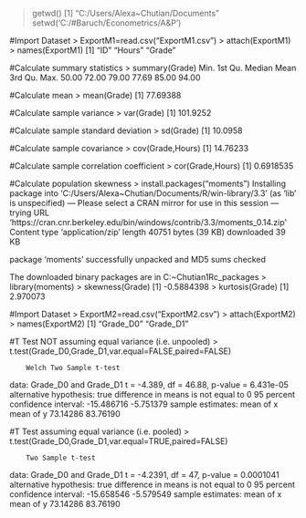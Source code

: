 > getwd()
[1] "C:/Users/Alexa~Chutian/Documents"
> setwd('C:/#Baruch/Econometrics/A&P')


#Import Dataset
> ExportM1=read.csv("ExportM1.csv")
> attach(ExportM1)
> names(ExportM1)
[1] "ID"    "Hours" "Grade"

#Calculate summary statistics
> summary(Grade)
   Min. 1st Qu.  Median    Mean 3rd Qu.    Max. 
  50.00   72.00   79.00   77.69   85.00   94.00

#Calculate mean
> mean(Grade)
[1] 77.69388

#Calculate sample variance
> var(Grade)
[1] 101.9252

#Calculate sample standard deviation
> sd(Grade)
[1] 10.0958

#Calculate sample covariance
> cov(Grade,Hours)
[1] 14.76233

#Calculate sample correlation coefficient
> cor(Grade,Hours)
[1] 0.6918535

#Calculate population skewness
> install.packages("moments")
Installing package into ‘C:/Users/Alexa~Chutian/Documents/R/win-library/3.3’
(as ‘lib’ is unspecified)
--- Please select a CRAN mirror for use in this session ---
trying URL 'https://cran.cnr.berkeley.edu/bin/windows/contrib/3.3/moments_0.14.zip'
Content type 'application/zip' length 40751 bytes (39 KB)
downloaded 39 KB

package ‘moments’ successfully unpacked and MD5 sums checked

The downloaded binary packages are in
        C:\Users\Alexa~Chutian\AppData\Local\Temp\RtmpiYE1Rc\downloaded_packages
> library(moments)
> skewness(Grade)
[1] -0.5884398
> kurtosis(Grade)
[1] 2.970073

#Import Dataset
> ExportM2=read.csv("ExportM2.csv")
> attach(ExportM2)
> names(ExportM2)
[1] "Grade_D0" "Grade_D1"

#T Test NOT assuming equal variance (i.e. unpooled)
> t.test(Grade_D0,Grade_D1,var.equal=FALSE,paired=FALSE)

        Welch Two Sample t-test

data:  Grade_D0 and Grade_D1
t = -4.389, df = 46.88, p-value = 6.431e-05
alternative hypothesis: true difference in means is not equal to 0
95 percent confidence interval:
 -15.486716  -5.751379
sample estimates:
mean of x mean of y 
 73.14286  83.76190 

#T Test assuming equal variance (i.e. pooled)
> t.test(Grade_D0,Grade_D1,var.equal=TRUE,paired=FALSE)

        Two Sample t-test

data:  Grade_D0 and Grade_D1
t = -4.2391, df = 47, p-value = 0.0001041
alternative hypothesis: true difference in means is not equal to 0
95 percent confidence interval:
 -15.658546  -5.579549
sample estimates:
mean of x mean of y 
 73.14286  83.76190 
